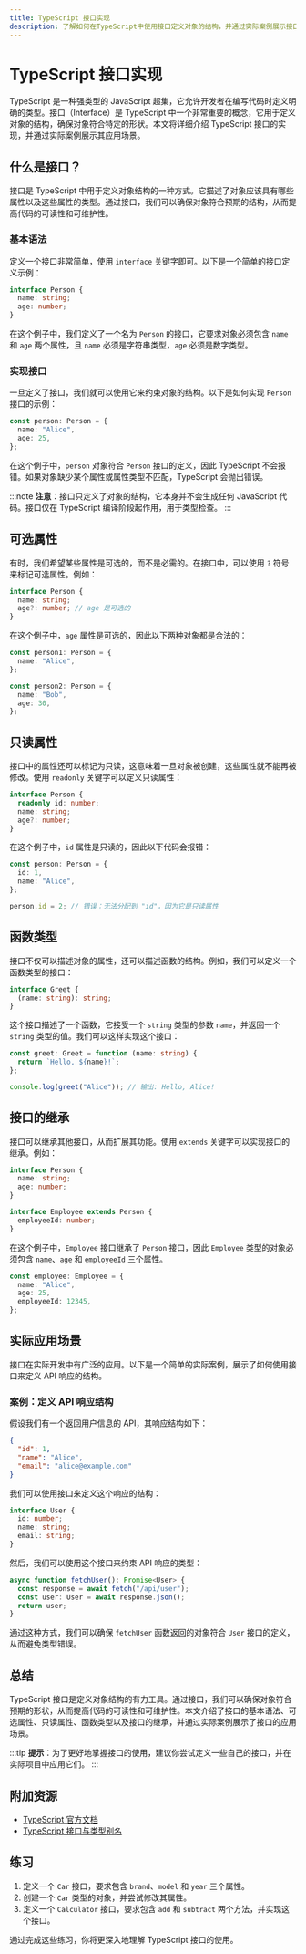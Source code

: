 ```yaml
---
title: TypeScript 接口实现
description: 了解如何在TypeScript中使用接口定义对象的结构，并通过实际案例展示接口的实现和应用场景。
---
```


# TypeScript 接口实现

TypeScript 是一种强类型的 JavaScript 超集，它允许开发者在编写代码时定义明确的类型。接口（Interface）是 TypeScript 中一个非常重要的概念，它用于定义对象的结构，确保对象符合特定的形状。本文将详细介绍 TypeScript 接口的实现，并通过实际案例展示其应用场景。

## 什么是接口？

接口是 TypeScript 中用于定义对象结构的一种方式。它描述了对象应该具有哪些属性以及这些属性的类型。通过接口，我们可以确保对象符合预期的结构，从而提高代码的可读性和可维护性。

### 基本语法

定义一个接口非常简单，使用 `interface` 关键字即可。以下是一个简单的接口定义示例：

```typescript
interface Person {
  name: string;
  age: number;
}
```

在这个例子中，我们定义了一个名为 `Person` 的接口，它要求对象必须包含 `name` 和 `age` 两个属性，且 `name` 必须是字符串类型，`age` 必须是数字类型。

### 实现接口

一旦定义了接口，我们就可以使用它来约束对象的结构。以下是如何实现 `Person` 接口的示例：

```typescript
const person: Person = {
  name: "Alice",
  age: 25,
};
```

在这个例子中，`person` 对象符合 `Person` 接口的定义，因此 TypeScript 不会报错。如果对象缺少某个属性或属性类型不匹配，TypeScript 会抛出错误。

:::note
**注意**：接口只定义了对象的结构，它本身并不会生成任何 JavaScript 代码。接口仅在 TypeScript 编译阶段起作用，用于类型检查。
:::

## 可选属性

有时，我们希望某些属性是可选的，而不是必需的。在接口中，可以使用 `?` 符号来标记可选属性。例如：

```typescript
interface Person {
  name: string;
  age?: number; // age 是可选的
}
```

在这个例子中，`age` 属性是可选的，因此以下两种对象都是合法的：

```typescript
const person1: Person = {
  name: "Alice",
};

const person2: Person = {
  name: "Bob",
  age: 30,
};
```

## 只读属性

接口中的属性还可以标记为只读，这意味着一旦对象被创建，这些属性就不能再被修改。使用 `readonly` 关键字可以定义只读属性：

```typescript
interface Person {
  readonly id: number;
  name: string;
  age?: number;
}
```

在这个例子中，`id` 属性是只读的，因此以下代码会报错：

```typescript
const person: Person = {
  id: 1,
  name: "Alice",
};

person.id = 2; // 错误：无法分配到 "id"，因为它是只读属性
```

## 函数类型

接口不仅可以描述对象的属性，还可以描述函数的结构。例如，我们可以定义一个函数类型的接口：

```typescript
interface Greet {
  (name: string): string;
}
```

这个接口描述了一个函数，它接受一个 `string` 类型的参数 `name`，并返回一个 `string` 类型的值。我们可以这样实现这个接口：

```typescript
const greet: Greet = function (name: string) {
  return `Hello, ${name}!`;
};

console.log(greet("Alice")); // 输出: Hello, Alice!
```

## 接口的继承

接口可以继承其他接口，从而扩展其功能。使用 `extends` 关键字可以实现接口的继承。例如：

```typescript
interface Person {
  name: string;
  age: number;
}

interface Employee extends Person {
  employeeId: number;
}
```

在这个例子中，`Employee` 接口继承了 `Person` 接口，因此 `Employee` 类型的对象必须包含 `name`、`age` 和 `employeeId` 三个属性。

```typescript
const employee: Employee = {
  name: "Alice",
  age: 25,
  employeeId: 12345,
};
```

## 实际应用场景

接口在实际开发中有广泛的应用。以下是一个简单的实际案例，展示了如何使用接口来定义 API 响应的结构。

### 案例：定义 API 响应结构

假设我们有一个返回用户信息的 API，其响应结构如下：

```json
{
  "id": 1,
  "name": "Alice",
  "email": "alice@example.com"
}
```

我们可以使用接口来定义这个响应的结构：

```typescript
interface User {
  id: number;
  name: string;
  email: string;
}
```

然后，我们可以使用这个接口来约束 API 响应的类型：

```typescript
async function fetchUser(): Promise<User> {
  const response = await fetch("/api/user");
  const user: User = await response.json();
  return user;
}
```

通过这种方式，我们可以确保 `fetchUser` 函数返回的对象符合 `User` 接口的定义，从而避免类型错误。

## 总结

TypeScript 接口是定义对象结构的有力工具。通过接口，我们可以确保对象符合预期的形状，从而提高代码的可读性和可维护性。本文介绍了接口的基本语法、可选属性、只读属性、函数类型以及接口的继承，并通过实际案例展示了接口的应用场景。

:::tip
**提示**：为了更好地掌握接口的使用，建议你尝试定义一些自己的接口，并在实际项目中应用它们。
:::

## 附加资源

- [TypeScript 官方文档](https://www.typescriptlang.org/docs/)
- [TypeScript 接口与类型别名](https://www.typescriptlang.org/docs/handbook/2/everyday-types.html#interfaces)

## 练习

1. 定义一个 `Car` 接口，要求包含 `brand`、`model` 和 `year` 三个属性。
2. 创建一个 `Car` 类型的对象，并尝试修改其属性。
3. 定义一个 `Calculator` 接口，要求包含 `add` 和 `subtract` 两个方法，并实现这个接口。

通过完成这些练习，你将更深入地理解 TypeScript 接口的使用。
